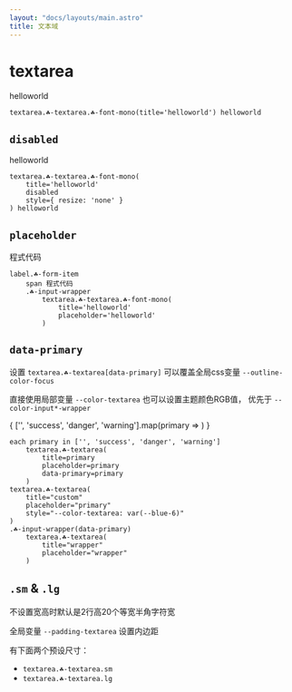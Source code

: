 ```yaml
---
layout: "docs/layouts/main.astro"
title: 文本域
---
```




# textarea

<T tag="textarea" class="☘-textarea ☘-font-mono" title="helloworld">helloworld</T>

```pug
textarea.☘-textarea.☘-font-mono(title='helloworld') helloworld
```

## `disabled`

<T tag="textarea" class="☘-textarea ☘-font-mono" title="helloworld" disabled style="resize: none">helloworld</T>

```pug
textarea.☘-textarea.☘-font-mono(
    title='helloworld' 
    disabled 
    style={ resize: 'none' }
) helloworld
```

## `placeholder`

<T tag="label" class="☘-form-item">
    <span>程式代码</span>
    <T class="☘-input-wrapper">
        <T
            tag="textarea"
            class="☘-textarea ☘-font-mono"
            title="helloworld"
            placeholder='helloworld'
        />
    </T>
</T>

```pug
label.☘-form-item
    span 程式代码
    .☘-input-wrapper
        textarea.☘-textarea.☘-font-mono(
            title='helloworld'
            placeholder='helloworld'
        )
```

## `data-primary`

设置 `textarea.☘-textarea[data-primary]` 可以覆盖全局css变量 `--outline-color-focus`

直接使用局部变量 `--color-textarea` 也可以设置主题颜色RGB值， 优先于 `--color-input*-wrapper` 

<Grid inline>
{
    ['', 'success', 'danger', 'warning'].map(primary => 
        <T
            tag="textarea"
            class="☘-textarea"
            title={primary}
            placeholder={primary}
            data-primary={primary}
        />
    )
}
<T
    tag="textarea"
    class="☘-textarea"
    title="custom"
    placeholder="custom"
    style="--color-textarea: var(--blue-6)"
/>
<T class="☘-input-wrapper" data-primary>
    <T
        tag="textarea"
        class="☘-textarea"
        title="wrapper"
        placeholder="wrapper"
    />
</T>
</Grid>

```pug
each primary in ['', 'success', 'danger', 'warning']
    textarea.☘-textarea(
        title=primary
        placeholder=primary
        data-primary=primary
    )
textarea.☘-textarea(
    title="custom"
    placeholder="primary"
    style="--color-textarea: var(--blue-6)"
)
.☘-input-wrapper(data-primary)
    textarea.☘-textarea(
        title="wrapper"
        placeholder="wrapper"
    )
```

## `.sm` & `.lg`

不设置宽高时默认是2行高20个等宽半角字符宽

全局变量 `--padding-textarea` 设置内边距

有下面两个预设尺寸：

- `textarea.☘-textarea.sm`
    <br/><T tag="textarea" class="☘-textarea sm" title="尺寸更小的文本域" placeholder="更小" />
- `textarea.☘-textarea.lg`
    <br/><T tag="textarea" class="☘-textarea lg" title="尺寸更大的文本域" placeholder="更大" />
